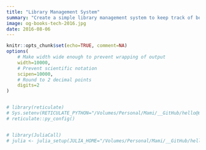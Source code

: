 ```yaml
---
title: "Library Management System"
summary: "Create a simple library management system to keep track of books, borrowers, and due dates."
image: og-books-tech-2016.jpg
date: 2016-08-06
---
```


```r
knitr::opts_chunk$set(echo=TRUE, comment=NA)
options(
    # Make width wide enough to prevent wrapping of output
    width=10000,
    # Prevent scientific notation
    scipen=10000,
    # Round to 2 decimal points
    digits=2
)


# library(reticulate)
# Sys.setenv(RETICULATE_PYTHON="/Volumes/Personal/Mami/__GitHub/hello@michaelmallari.com/www.columbia.edu-mm5470/pythonenv/v3.11.4/bin/python")
# reticulate::py_config()


# library(JuliaCall)
# julia <- julia_setup(JULIA_HOME="/Volumes/Personal/Mami/__GitHub/hello@michaelmallari.com/www.columbia.edu-mm5470/juliaenv/v1.9.2/bin")
```




